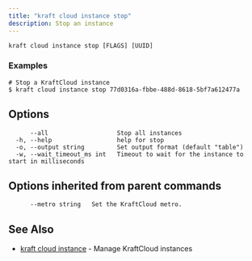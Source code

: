 ```yaml
---
title: "kraft cloud instance stop"
description: Stop an instance
---
```


```
kraft cloud instance stop [FLAGS] [UUID]
```

### Examples

```
# Stop a KraftCloud instance
$ kraft cloud instance stop 77d0316a-fbbe-488d-8618-5bf7a612477a

```

## Options

```
      --all                   Stop all instances
  -h, --help                  help for stop
  -o, --output string         Set output format (default "table")
  -w, --wait_timeout_ms int   Timeout to wait for the instance to start in milliseconds
```

## Options inherited from parent commands

```
      --metro string   Set the KraftCloud metro.
```

## See Also

* [kraft cloud instance](kraft_cloud_instance.md)	 - Manage KraftCloud instances

